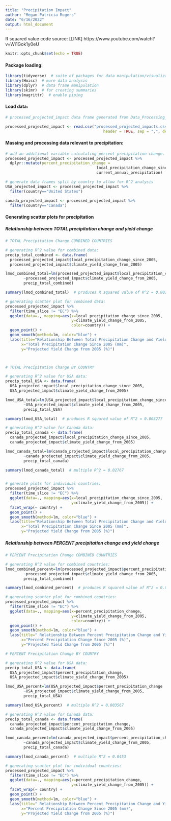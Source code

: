 ```yaml
---
title: "Precipitation Impact"
author: "Megan Patricia Rogers"
date: "6/16/2022"
output: html_document
---
```


R squared value code source: [LINK] https://www.youtube.com/watch?v=Wi1Gok1y0eU

```r
knitr::opts_chunk$set(echo = TRUE)
```

#### Package loading:
``` r
library(tidyverse)  # suite of packages for data manipulation/visualization
library(Hmisc)  # more data analysis
library(dplyr)  # data frame manipulation
library(skimr)  # for creating summaries
library(magrittr)  # enable piping
```

#### Load data:
``` r
# processed_projected_impact data frame generated from Data_Processing_and_Wrangling.Rmd

processed_projected_impact <- read.csv("processed_projected_impacts.csv", 
                                           header = TRUE, sep = ",", dec = ".")
```

#### Massing and processing data relevant to precipitation:
```r

# add an additional variable calculating percent precipitation change.
processed_projected_impact <- processed_projected_impact %>%
  dplyr::mutate(percent_precipitation_change = 
                                        local_precipitation_change_since_2005 /
                                        current_annual_precipitation)

# generate data frames split by country to allow for R^2 analysis
USA_projected_impact <- processed_projected_impact %>%
  filter(country=="United States")

canada_projected_impact <- processed_projected_impact %>%
  filter(country=="Canada")
```

#### Generating scatter plots for precipitation
##### Relationship between **TOTAL** precipitation change and yield change  
```r

# TOTAL Precipitation Change COMBINED COUNTRIES

# generating R^2 value for combined data:
precip_total_combined <- data.frame(
  processed_projected_impact$local_precipitation_change_since_2005,
  processed_projected_impact$climate_yield_change_from_2005)

lmod_combined_total=lm(processed_projected_impact$local_precipitation_change_since_2005
        ~processed_projected_impact$climate_yield_change_from_2005,
        precip_total_combined)

summary(lmod_combined_total)  # produces R squared value of R^2 = 0.002628

# generating scatter plot for combined data:
processed_projected_impact %>%
  filter(time_slice != "EC") %>%
  ggplot(data=., mapping=aes(x=local_precipitation_change_since_2005,
                             y=climate_yield_change_from_2005, 
                             color=country)) +
  geom_point() +
  geom_smooth(method=lm, color="blue") +
  labs(title="Relationship Between Total Precipitation Change and Yield Change", 
       x="Total Precipitation Change Since 2005 (mm)", 
       y="Projected Yield Change from 2005 (%)")



# TOTAL Precipitation Change BY COUNTRY

# generating R^2 value for USA data:
precip_total_USA <- data.frame(
  USA_projected_impact$local_precipitation_change_since_2005,
  USA_projected_impact$climate_yield_change_from_2005)

lmod_USA_total=lm(USA_projected_impact$local_precipitation_change_since_2005
        ~USA_projected_impact$climate_yield_change_from_2005,
        precip_total_USA)

summary(lmod_USA_total)  # produces R squared value of R^2 = 0.003277

# generating R^2 value for Canada data:
precip_total_canada <- data.frame(
  canada_projected_impact$local_precipitation_change_since_2005,
  canada_projected_impact$climate_yield_change_from_2005)

lmod_canada_total=lm(canada_projected_impact$local_precipitation_change_since_2005
        ~canada_projected_impact$climate_yield_change_from_2005,
        precip_total_canada)

summary(lmod_canada_total)  # multiple R^2 = 0.02767


# generate plots for individual countries:
processed_projected_impact %>%
  filter(time_slice != "EC") %>%
  ggplot(data=., mapping=aes(x=local_precipitation_change_since_2005,
                             y=climate_yield_change_from_2005)) +
  facet_wrap(~ country) +
  geom_point() +
  geom_smooth(method=lm, color="blue") +
  labs(title="Relationship Between Total Precipitation Change and Yield Change", 
       x="Total Precipitation Change Since 2005 (mm)", 
       y="Projected Yield Change from 2005 (%)")

```

##### Relationship between **PERCENT** precipitation change and yield change  
```r

# PERCENT Precipitation Change COMBINED COUNTRIES

# generating R^2 value for combined countries:
lmod_combined_percent=lm(processed_projected_impact$percent_precipitation_change
        ~processed_projected_impact$climate_yield_change_from_2005,
        precip_total_combined)

summary(lmod_combined_percent)  # produces R squared value of R^2 = 0.02579

# generating scatter plot for combined countries:
processed_projected_impact %>%
  filter(time_slice != "EC") %>%
  ggplot(data=., mapping=aes(x=percent_precipitation_change,
                             y=climate_yield_change_from_2005,
                             color=country)) +
  geom_point() +
  geom_smooth(method=lm, color="blue") +
  labs(title=" Relationship Between Percent Precipitation Change and Yield Change", 
       x="Percent Precipitation Change Since 2005 (%)", 
       y="Projected Yield Change from 2005 (%)")

# PERCENT Precipitation Change BY COUNTRY

# generating R^2 value for USA data:
precip_total_USA <- data.frame(
  USA_projected_impact$percent_precipitation_change,
  USA_projected_impact$climate_yield_change_from_2005)

lmod_USA_percent=lm(USA_projected_impact$percent_precipitation_change
        ~USA_projected_impact$climate_yield_change_from_2005,
        precip_total_USA)

summary(lmod_USA_percent)  # multiple R^2 = 0.003567

# generating R^2 value for Canada data:
precip_total_canada <- data.frame(
  canada_projected_impact$percent_precipitation_change,
  canada_projected_impact$climate_yield_change_from_2005)

lmod_canada_percent=lm(canada_projected_impact$percent_precipitation_change
        ~canada_projected_impact$climate_yield_change_from_2005,
        precip_total_canada)

summary(lmod_canada_percent)  # multiple R^2 = 0.0453

# generating scatter plot for individual countries:
processed_projected_impact %>%
  filter(time_slice != "EC") %>%
  ggplot(data=., mapping=aes(x=percent_precipitation_change,
                             y=climate_yield_change_from_2005)) +
  facet_wrap(~ country) +
  geom_point() +
  geom_smooth(method=lm, color="blue") +
  labs(title=" Relationship Between Percent Precipitation Change and Yield Change", 
       x="Percent Precipitation Change Since 2005 (mm)", 
       y="Projected Yield Change from 2005 (%)")

```
